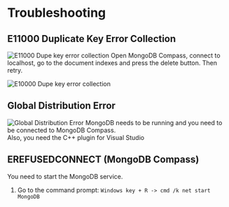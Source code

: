 
# Troubleshooting

## E11000 Duplicate Key Error Collection
![E11000 Dupe key error collection](../../../public/e11000-2.png)
Open MongoDB Compass, connect to localhost, go to the document indexes and press the delete button. Then retry.

![E10000 Dupe key error collection](../../../public/e11000-1.png)

## Global Distribution Error
![Global Distribution Error](../../../public/distribution.png)
MongoDB needs to be running and you need to be connected to MongoDB Compass.\
Also, you need the C++ plugin for Visual Studio
## EREFUSEDCONNECT (MongoDB Compass)

You need to start the MongoDB service.
1. Go to the command prompt: `Windows key + R -> cmd /k net start MongoDB`